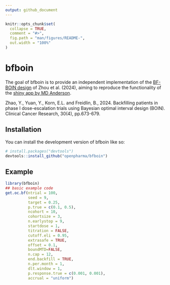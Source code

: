```yaml
---
output: github_document
---
```


<!-- README.md is generated from README.Rmd. Please edit that file -->

```r
knitr::opts_chunk$set(
  collapse = TRUE,
  comment = "#>",
  fig.path = "man/figures/README-",
  out.width = "100%"
)
```

# bfboin

<!-- badges: start -->
<!-- badges: end -->

The goal of bfboin is to provide an independent implementation of the [BF-BOIN design](https://pubmed.ncbi.nlm.nih.gov/38048044/) of Zhou et al. (2024), aiming to reproduce the functionality of the [shiny app by MD Anderson](https://biostatistics.mdanderson.org/shinyapps/BF-BOIN/).

Zhao, Y., Yuan, Y., Korn, E.L. and Freidlin, B., 2024. Backfilling patients in phase I dose-escalation trials using Bayesian optimal interval design (BOIN). Clinical Cancer Research, 30(4), pp.673-679.

## Installation

You can install the development version of bfboin like so:

``` r
# install.packages("devtools")
devtools::install_github("openpharma/bfboin")
```


## Example


```r
library(bfboin)
## basic example code
get.oc.bf(ntrial = 100,
          seed = 9,
          target = 0.25,
          p.true = c(0.1, 0.5),
          ncohort = 10,
          cohortsize = 3,
          n.earlystop = 9,
          startdose = 1,
          titration = FALSE,
          cutoff.eli = 0.95,
          extrasafe = TRUE,
          offset = 0.1,
          boundMTD=FALSE,
          n.cap = 12,
          end.backfill = TRUE,
          n.per.month = 1,
          dlt.window = 1,
          p.response.true = c(0.001, 0.001),
          accrual = "uniform")
```
